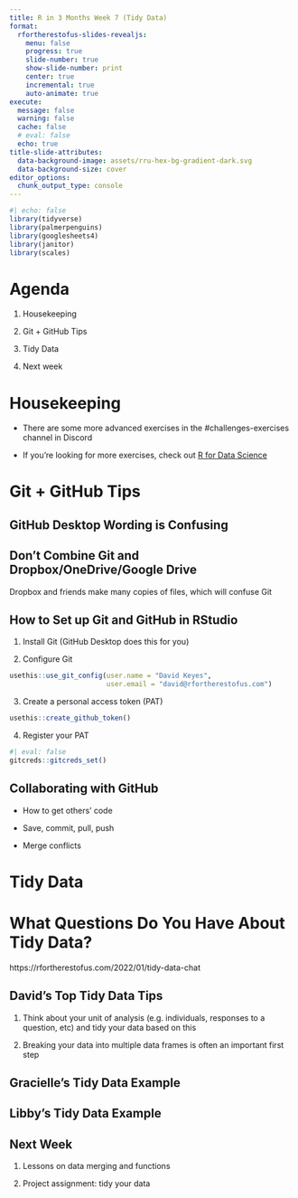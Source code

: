 ```yaml
---
title: R in 3 Months Week 7 (Tidy Data)
format:
  rfortherestofus-slides-revealjs:
    menu: false
    progress: true
    slide-number: true
    show-slide-number: print
    center: true
    incremental: true
    auto-animate: true
execute: 
  message: false
  warning: false
  cache: false
  # eval: false
  echo: true
title-slide-attributes:
  data-background-image: assets/rru-hex-bg-gradient-dark.svg
  data-background-size: cover
editor_options: 
  chunk_output_type: console
---
```


```r
#| echo: false
library(tidyverse)
library(palmerpenguins)
library(googlesheets4)
library(janitor)
library(scales)
```

# Agenda

1. Housekeeping

1. Git + GitHub Tips

1. Tidy Data

1. Next week

# Housekeeping

- There are some more advanced exercises in the #challenges-exercises channel in Discord

- If you're looking for more exercises, check out [R for Data Science](https://r4ds.hadley.nz/)

# Git + GitHub Tips {.inverse}

## GitHub Desktop Wording is Confusing

## Don't Combine Git and Dropbox/OneDrive/Google Drive

::: {.fragment}
Dropbox and friends make many copies of files, which will confuse Git
:::

## How to Set up Git and GitHub in RStudio

1. Install Git (GitHub Desktop does this for you)

2. Configure Git

::: {.fragment}
```r
usethis::use_git_config(user.name = "David Keyes", 
                        user.email = "david@rfortherestofus.com")
```
:::

3. Create a personal access token (PAT)

::: {.fragment}
```r
usethis::create_github_token()
```
:::

4. Register your PAT

::: {.fragment}
```r
#| eval: false
gitcreds::gitcreds_set()
```
:::

## Collaborating with GitHub

- How to get others' code

- Save, commit, pull, push

- Merge conflicts

# Tidy Data {.inverse}

# What Questions Do You Have About Tidy Data? {.inverse}

::: {.notes}
https://rfortherestofus.com/2022/01/tidy-data-chat
:::

## David's Top Tidy Data Tips

1. Think about your unit of analysis (e.g. individuals, responses to a question, etc) and tidy your data based on this

1. Breaking your data into multiple data frames is often an important first step

## Gracielle's Tidy Data Example

## Libby's Tidy Data Example

## Next Week

1. Lessons on data merging and functions

1. Project assignment: tidy your data





